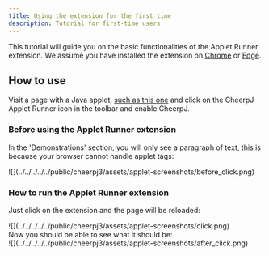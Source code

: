 ```yaml
---
title: Using the extension for the first time
description: Tutorial for first-time users
---
```


This tutorial will guide you on the basic functionalities of the Applet Runner extension. We assume you have installed the extension on [Chrome](/cheerpj-applet-runner/getting-started/install-chrome) or [Edge](/cheerpj-applet-runner/getting-started/install-edge).

## How to use

Visit a page with a Java applet, [such as this one](http://www.neilwallis.com/projects/java/water/index.php) and click on the CheerpJ Applet Runner icon in the toolbar and enable CheerpJ.

### Before using the Applet Runner extension

In the 'Demonstrations' section, you will only see a paragraph of text, this is because your browser cannot handle applet tags:

<div class="mx-24">
	![](../../../../../public/cheerpj3/assets/applet-screenshots/before_click.png)
</div>

### How to run the Applet Runner extension

Just click on the extension and the page will be reloaded:

<div class="mx-60">
	![](../../../../../public/cheerpj3/assets/applet-screenshots/click.png)
</div>
Now you should be able to see what it should be:
<div class="mx-24">
	![](../../../../../public/cheerpj3/assets/applet-screenshots/after_click.png)
</div>
